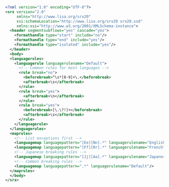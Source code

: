 ```xml
<?xml version="1.0" encoding="UTF-8"?>
<srx version="2.0"
     xmlns="http://www.lisa.org/srx20"
     xsi:schemaLocation="http://www.lisa.org/srx20 srx20.xsd"
     xmlns:xsi="http://www.w3.org/2001/XMLSchema-instance">
  <header segmentsubflows="yes" cascade="yes">
    <formathandle type="start" include="no"/>
    <formathandle type="end" include="yes"/>
    <formathandle type="isolated" include="yes"/>
  </header>
  <body>
  <languagerules>
    <languagerule languagerulename="Default">
      <!-- Common rules for most languages -->
      <rule break="no">
        <beforebreak>^\s*[0-9]+\.</beforebreak>
        <afterbreak>\s</afterbreak>
      </rule>
      <rule break="yes">
        <afterbreak>\n</afterbreak>
      </rule>
      <rule break="yes">
        <beforebreak>[\.\?!]+</beforebreak>
        <afterbreak>\s</afterbreak>
      </rule>
    </languagerule>
  </languagerules>
  <maprules>
    <!-- List exceptions first -->
    <languagemap languagepattern="[Ee][Nn].*" languagerulename="English"/>
    <languagemap languagepattern="[Ff][Rr].*" languagerulename="French"/>
    <!-- Japanese breaking rules -->
    <languagemap languagepattern="[Jj][Aa].*" languagerulename="Japanese"/>
    <!-- Common breaking rules -->
    <languagemap languagepattern=".*" languagerulename="Default"/>
  </maprules>
  </body>
</srx>
```